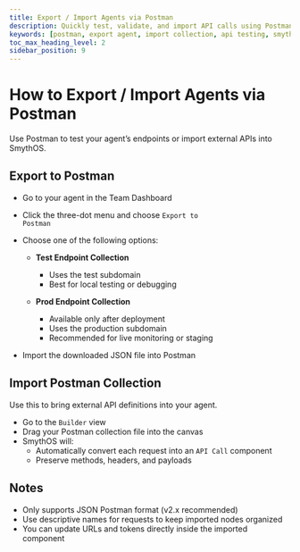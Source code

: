 ```yaml
---
title: Export / Import Agents via Postman
description: Quickly test, validate, and import API calls using Postman in your SmythOS workflow.
keywords: [postman, export agent, import collection, api testing, smythos postman integration]
toc_max_heading_level: 2
sidebar_position: 9
---
```


# How to Export / Import Agents via Postman

Use Postman to test your agent’s endpoints or import external APIs into SmythOS.

<Spacer size="md" />

## Export to Postman

- Go to your agent in the Team Dashboard
- Click the three-dot menu and choose <code>Export to Postman</code>
- Choose one of the following options:

  - **Test Endpoint Collection**
    - Uses the test subdomain
    - Best for local testing or debugging

  - **Prod Endpoint Collection**
    - Available only after deployment
    - Uses the production subdomain
    - Recommended for live monitoring or staging

- Import the downloaded JSON file into Postman

<Arcade src="https://demo.arcade.software/CI0fMYdVuulWQlXdLHHo?embed&embed_mobile=tab&embed_desktop=inline&show_copy_link=true" title="Export Agent to Postman | SmythOS" />

<Spacer size="md" />

## Import Postman Collection

Use this to bring external API definitions into your agent.

- Go to the <code>Builder</code> view
- Drag your Postman collection file into the canvas
- SmythOS will:
  - Automatically convert each request into an <code>API Call</code> component
  - Preserve methods, headers, and payloads

<Arcade src="https://demo.arcade.software/GTrFqGZF3az6Z128wTrU?embed&embed_mobile=tab&embed_desktop=inline&show_copy_link=true" title="Import Postman Collection | SmythOS" />

<Spacer size="md" />

## Notes

- Only supports JSON Postman format (v2.x recommended)
- Use descriptive names for requests to keep imported nodes organized
- You can update URLs and tokens directly inside the imported component
